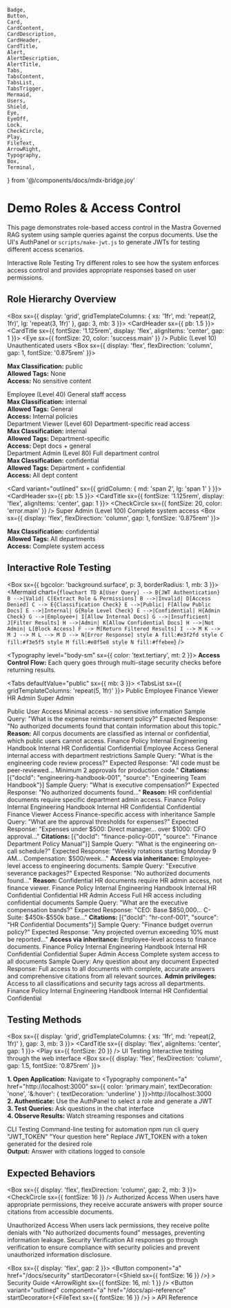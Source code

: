     Badge,
    Button,
    Card,
    CardContent,
    CardDescription,
    CardHeader,
    CardTitle,
    Alert,
    AlertDescription,
    AlertTitle,
    Tabs,
    TabsContent,
    TabsList,
    TabsTrigger,
    Mermaid,
    Users,
    Shield,
    Eye,
    EyeOff,
    Lock,
    CheckCircle,
    Play,
    FileText,
    ArrowRight,
    Typography,
    Box,
    Terminal,
} from '@/components/docs/mdx-bridge.joy'

# Demo Roles & Access Control

This page demonstrates role-based access control in the Mastra Governed RAG system using sample queries against the corpus documents. Use the UI's AuthPanel or `scripts/make-jwt.js` to generate JWTs for testing different access scenarios.

<Alert className="mb-6">
    <Users className="h-4 w-4" />
    <AlertTitle>Interactive Role Testing</AlertTitle>
    <AlertDescription>
        Try different roles to see how the system enforces access control and
        provides appropriate responses based on user permissions.
    </AlertDescription>
</Alert>

<!-- toc -->

## Role Hierarchy Overview

<Box sx={{ display: 'grid', gridTemplateColumns: { xs: '1fr', md: 'repeat(2, 1fr)', lg: 'repeat(3, 1fr)' }, gap: 3, mb: 3 }}>
  <Card variant="outlined">
    <CardHeader sx={{ pb: 1.5 }}>
      <CardTitle sx={{ fontSize: '1.125rem', display: 'flex', alignItems: 'center', gap: 1 }}>
        <Eye sx={{ fontSize: 20, color: 'success.main' }} />
        Public (Level 10)
      </CardTitle>
      <CardDescription>Unauthenticated users</CardDescription>
    </CardHeader>
    <CardContent>
      <Box sx={{ display: 'flex', flexDirection: 'column', gap: 1, fontSize: '0.875rem' }}>
        <div><strong>Max Classification:</strong> public</div>
        <div><strong>Allowed Tags:</strong> None</div>
        <div><strong>Access:</strong> No sensitive content</div>
      </Box>
    </CardContent>
  </Card>

<Card variant="outlined">
    <CardHeader sx={{ pb: 1.5 }}>
        <CardTitle
            sx={{
                fontSize: '1.125rem',
                display: 'flex',
                alignItems: 'center',
                gap: 1,
            }}
        >
            <Users sx={{ fontSize: 20, color: 'primary.main' }} />
            Employee (Level 40)
        </CardTitle>
        <CardDescription>General staff access</CardDescription>
    </CardHeader>
    <CardContent>
        <Box
            sx={{
                display: 'flex',
                flexDirection: 'column',
                gap: 1,
                fontSize: '0.875rem',
            }}
        >
            <div>
                <strong>Max Classification:</strong> internal
            </div>
            <div>
                <strong>Allowed Tags:</strong> General
            </div>
            <div>
                <strong>Access:</strong> Internal policies
            </div>
        </Box>
    </CardContent>
</Card>

<Card variant="outlined">
    <CardHeader sx={{ pb: 1.5 }}>
        <CardTitle
            sx={{
                fontSize: '1.125rem',
                display: 'flex',
                alignItems: 'center',
                gap: 1,
            }}
        >
            <Shield sx={{ fontSize: 20, color: 'warning.main' }} />
            Department Viewer (Level 60)
        </CardTitle>
        <CardDescription>Department-specific read access</CardDescription>
    </CardHeader>
    <CardContent>
        <Box
            sx={{
                display: 'flex',
                flexDirection: 'column',
                gap: 1,
                fontSize: '0.875rem',
            }}
        >
            <div>
                <strong>Max Classification:</strong> internal
            </div>
            <div>
                <strong>Allowed Tags:</strong> Department-specific
            </div>
            <div>
                <strong>Access:</strong> Dept docs + general
            </div>
        </Box>
    </CardContent>
</Card>

<Card variant="outlined">
    <CardHeader sx={{ pb: 1.5 }}>
        <CardTitle
            sx={{
                fontSize: '1.125rem',
                display: 'flex',
                alignItems: 'center',
                gap: 1,
            }}
        >
            <Lock sx={{ fontSize: 20, color: 'secondary.main' }} />
            Department Admin (Level 80)
        </CardTitle>
        <CardDescription>Full department control</CardDescription>
    </CardHeader>
    <CardContent>
        <Box
            sx={{
                display: 'flex',
                flexDirection: 'column',
                gap: 1,
                fontSize: '0.875rem',
            }}
        >
            <div>
                <strong>Max Classification:</strong> confidential
            </div>
            <div>
                <strong>Allowed Tags:</strong> Department + confidential
            </div>
            <div>
                <strong>Access:</strong> All dept content
            </div>
        </Box>
    </CardContent>
</Card>

  <Card variant="outlined" sx={{ gridColumn: { md: 'span 2', lg: 'span 1' } }}>
    <CardHeader sx={{ pb: 1.5 }}>
      <CardTitle sx={{ fontSize: '1.125rem', display: 'flex', alignItems: 'center', gap: 1 }}>
        <CheckCircle sx={{ fontSize: 20, color: 'error.main' }} />
        Super Admin (Level 100)
      </CardTitle>
      <CardDescription>Complete system access</CardDescription>
    </CardHeader>
    <CardContent>
      <Box sx={{ display: 'flex', flexDirection: 'column', gap: 1, fontSize: '0.875rem' }}>
        <div><strong>Max Classification:</strong> confidential</div>
        <div><strong>Allowed Tags:</strong> All departments</div>
        <div><strong>Access:</strong> Complete system access</div>
      </Box>
    </CardContent>
  </Card>
</Box>

## Interactive Role Testing

<Box sx={{ bgcolor: 'background.surface', p: 3, borderRadius: 1, mb: 3 }}>
  <Mermaid
    chart={`flowchart TD
A[User Query] --> B{JWT Authentication}
B -->|Valid| C[Extract Role & Permissions]
B -->|Invalid| D[Access Denied]
C --> E{Classification Check}
E -->|Public| F[Allow Public Docs]
E -->|Internal| G{Role Level Check}
E -->|Confidential| H{Admin Check}
G -->|Employee+| I[Allow Internal Docs]
G -->|Insufficient| J[Filter Results]
H -->|Admin| K[Allow Confidential Docs]
H -->|Not Admin| L[Block Access]
F --> M[Return Filtered Results]
I --> M
K --> M
J --> M
L --> M
D --> N[Error Response]
style A fill:#e3f2fd
style C fill:#f3e5f5
style M fill:#e8f5e8
style N fill:#ffebee`}
/>

  <Typography level="body-sm" sx={{ color: 'text.tertiary', mt: 2 }}>
    <strong>Access Control Flow:</strong> Each query goes through multi-stage security checks before returning results.
  </Typography>
</Box>

<Tabs defaultValue="public" sx={{ mb: 3 }}>
  <TabsList sx={{ gridTemplateColumns: 'repeat(5, 1fr)' }}>
    <TabsTrigger value="public">Public</TabsTrigger>
    <TabsTrigger value="employee">Employee</TabsTrigger>
    <TabsTrigger value="finance">Finance Viewer</TabsTrigger>
    <TabsTrigger value="hr">HR Admin</TabsTrigger>
    <TabsTrigger value="admin">Super Admin</TabsTrigger>
  </TabsList>

  <TabsContent value="public">
    <Card variant="outlined">
      <CardHeader>
        <CardTitle sx={{ fontSize: '1.125rem' }}>Public User Access</CardTitle>
        <CardDescription>Minimal access - no sensitive information</CardDescription>
      </CardHeader>
      <CardContent>
        <Box sx={{ display: 'flex', flexDirection: 'column', gap: 3 }}>
          <Box sx={{ bgcolor: 'background.surface', p: 3, borderRadius: 1 }}>
            <Typography sx={{ fontWeight: 'bold', mb: 1 }}>Sample Query: "What is the expense reimbursement policy?"</Typography>
            <Box sx={{ display: 'flex', alignItems: 'center', gap: 1, mb: 1, color: 'error.main' }}>
              <EyeOff sx={{ fontSize: 16 }} />
              <Typography level="body-sm" sx={{ fontWeight: 'bold' }}>Expected Response:</Typography>
            </Box>
            <Box sx={{ bgcolor: 'error.softBg', p: 2, borderRadius: 1, fontSize: '0.875rem' }}>
              "No authorized documents found that contain information about this topic."
            </Box>
            <Typography level="body-sm" sx={{ color: 'text.tertiary', mt: 1 }}>
              <strong>Reason:</strong> All corpus documents are classified as internal or confidential, which public users cannot access.
            </Typography>
          </Box>
          <Box sx={{ display: 'grid', gridTemplateColumns: { xs: 'repeat(1, 1fr)', md: 'repeat(3, 1fr)' }, gap: 2 }}>
            <Box sx={{ textAlign: 'center' }}>
              <Box sx={{
                bgcolor: 'error.softBg',
                color: 'error.main',
                borderRadius: '50%',
                width: 48,
                height: 48,
                display: 'flex',
                alignItems: 'center',
                justifyContent: 'center',
                mb: 1,
                mx: 'auto'
              }}>
                <EyeOff sx={{ fontSize: 24 }} />
              </Box>
              <Typography level="body-sm" sx={{ fontWeight: 'bold' }}>Finance Policy</Typography>
              <Badge variant="soft" color="secondary" sx={{ fontSize: '0.75rem' }}>Internal</Badge>
            </Box>
            <Box sx={{ textAlign: 'center' }}>
              <Box sx={{
                bgcolor: 'error.softBg',
                color: 'error.main',
                borderRadius: '50%',
                width: 48,
                height: 48,
                display: 'flex',
                alignItems: 'center',
                justifyContent: 'center',
                mb: 1,
                mx: 'auto'
              }}>
                <EyeOff sx={{ fontSize: 24 }} />
              </Box>
              <Typography level="body-sm" sx={{ fontWeight: 'bold' }}>Engineering Handbook</Typography>
              <Badge variant="soft" color="secondary" sx={{ fontSize: '0.75rem' }}>Internal</Badge>
            </Box>
            <Box sx={{ textAlign: 'center' }}>
              <Box sx={{
                bgcolor: 'error.softBg',
                color: 'error.main',
                borderRadius: '50%',
                width: 48,
                height: 48,
                display: 'flex',
                alignItems: 'center',
                justifyContent: 'center',
                mb: 1,
                mx: 'auto'
              }}>
                <EyeOff sx={{ fontSize: 24 }} />
              </Box>
              <Typography level="body-sm" sx={{ fontWeight: 'bold' }}>HR Confidential</Typography>
              <Badge variant="soft" color="danger" sx={{ fontSize: '0.75rem' }}>Confidential</Badge>
            </Box>
          </Box>
        </Box>
      </CardContent>
    </Card>

  </TabsContent>

  <TabsContent value="employee">
    <Card variant="outlined">
      <CardHeader>
        <CardTitle sx={{ fontSize: '1.125rem' }}>Employee Access</CardTitle>
        <CardDescription>General internal access with department restrictions</CardDescription>
      </CardHeader>
      <CardContent>
        <Box sx={{ display: 'flex', flexDirection: 'column', gap: 3 }}>
          <Box sx={{ bgcolor: 'background.surface', p: 3, borderRadius: 1 }}>
            <Typography sx={{ fontWeight: 'bold', mb: 1 }}>Sample Query: "What is the engineering code review process?"</Typography>
            <Box sx={{ display: 'flex', alignItems: 'center', gap: 1, mb: 1, color: 'success.main' }}>
              <CheckCircle sx={{ fontSize: 16 }} />
              <Typography level="body-sm" sx={{ fontWeight: 'bold' }}>Expected Response:</Typography>
            </Box>
            <Box sx={{ bgcolor: 'success.softBg', p: 2, borderRadius: 1, fontSize: '0.875rem' }}>
              "All code must be peer-reviewed... Minimum 2 approvals for production code."
            </Box>
            <Typography level="body-sm" sx={{ color: 'text.tertiary', mt: 1 }}>
              <strong>Citations:</strong> <Typography component="code" sx={{ fontSize: '0.75rem' }}>[{"docId": "engineering-handbook-001", "source": "Engineering Team Handbook"}]</Typography>
            </Typography>
          </Box>
          <Box sx={{ bgcolor: 'background.surface', p: 3, borderRadius: 1 }}>
            <Typography sx={{ fontWeight: 'bold', mb: 1 }}>Sample Query: "What is executive compensation?"</Typography>
            <Box sx={{ display: 'flex', alignItems: 'center', gap: 1, mb: 1, color: 'error.main' }}>
              <EyeOff sx={{ fontSize: 16 }} />
              <Typography level="body-sm" sx={{ fontWeight: 'bold' }}>Expected Response:</Typography>
            </Box>
            <Box sx={{ bgcolor: 'error.softBg', p: 2, borderRadius: 1, fontSize: '0.875rem' }}>
              "No authorized documents found..."
            </Box>
            <Typography level="body-sm" sx={{ color: 'text.tertiary', mt: 1 }}>
              <strong>Reason:</strong> HR confidential documents require specific department admin access.
            </Typography>
          </Box>
          <Box sx={{ display: 'grid', gridTemplateColumns: { xs: 'repeat(1, 1fr)', md: 'repeat(3, 1fr)' }, gap: 2 }}>
            <Box sx={{ textAlign: 'center' }}>
              <Box sx={{
                bgcolor: 'warning.softBg',
                color: 'warning.main',
                borderRadius: '50%',
                width: 48,
                height: 48,
                display: 'flex',
                alignItems: 'center',
                justifyContent: 'center',
                mb: 1,
                mx: 'auto'
              }}>
                <Eye sx={{ fontSize: 24 }} />
              </Box>
              <Typography level="body-sm" sx={{ fontWeight: 'bold' }}>Finance Policy</Typography>
              <Badge variant="soft" color="secondary" sx={{ fontSize: '0.75rem' }}>Internal</Badge>
            </Box>
            <Box sx={{ textAlign: 'center' }}>
              <Box sx={{
                bgcolor: 'success.softBg',
                color: 'success.main',
                borderRadius: '50%',
                width: 48,
                height: 48,
                display: 'flex',
                alignItems: 'center',
                justifyContent: 'center',
                mb: 1,
                mx: 'auto'
              }}>
                <CheckCircle sx={{ fontSize: 24 }} />
              </Box>
              <Typography level="body-sm" sx={{ fontWeight: 'bold' }}>Engineering Handbook</Typography>
              <Badge variant="soft" color="secondary" sx={{ fontSize: '0.75rem' }}>Internal</Badge>
            </Box>
            <Box sx={{ textAlign: 'center' }}>
              <Box sx={{
                bgcolor: 'error.softBg',
                color: 'error.main',
                borderRadius: '50%',
                width: 48,
                height: 48,
                display: 'flex',
                alignItems: 'center',
                justifyContent: 'center',
                mb: 1,
                mx: 'auto'
              }}>
                <EyeOff sx={{ fontSize: 24 }} />
              </Box>
              <Typography level="body-sm" sx={{ fontWeight: 'bold' }}>HR Confidential</Typography>
              <Badge variant="soft" color="danger" sx={{ fontSize: '0.75rem' }}>Confidential</Badge>
            </Box>
          </Box>
        </Box>
      </CardContent>
    </Card>

  </TabsContent>

  <TabsContent value="finance">
    <Card variant="outlined">
      <CardHeader>
        <CardTitle sx={{ fontSize: '1.125rem' }}>Finance Viewer Access</CardTitle>
        <CardDescription>Finance-specific access with inheritance</CardDescription>
      </CardHeader>
      <CardContent>
        <Box sx={{ display: 'flex', flexDirection: 'column', gap: 3 }}>
          <Box sx={{ bgcolor: 'background.surface', p: 3, borderRadius: 1 }}>
            <Typography sx={{ fontWeight: 'bold', mb: 1 }}>Sample Query: "What are the approval thresholds for expenses?"</Typography>
            <Box sx={{ display: 'flex', alignItems: 'center', gap: 1, mb: 1, color: 'success.main' }}>
              <CheckCircle sx={{ fontSize: 16 }} />
              <Typography level="body-sm" sx={{ fontWeight: 'bold' }}>Expected Response:</Typography>
            </Box>
            <Box sx={{ bgcolor: 'success.softBg', p: 2, borderRadius: 1, fontSize: '0.875rem' }}>
              "Expenses under $500: Direct manager... over $1000: CFO approval..."
            </Box>
            <Typography level="body-sm" sx={{ color: 'text.tertiary', mt: 1 }}>
              <strong>Citations:</strong> <Typography component="code" sx={{ fontSize: '0.75rem' }}>[{"docId": "finance-policy-001", "source": "Finance Department Policy Manual"}]</Typography>
            </Typography>
          </Box>
          <Box sx={{ bgcolor: 'background.surface', p: 3, borderRadius: 1 }}>
            <Typography sx={{ fontWeight: 'bold', mb: 1 }}>Sample Query: "What is the engineering on-call schedule?"</Typography>
            <Box sx={{ display: 'flex', alignItems: 'center', gap: 1, mb: 1, color: 'success.main' }}>
              <CheckCircle sx={{ fontSize: 16 }} />
              <Typography level="body-sm" sx={{ fontWeight: 'bold' }}>Expected Response:</Typography>
            </Box>
            <Box sx={{ bgcolor: 'success.softBg', p: 2, borderRadius: 1, fontSize: '0.875rem' }}>
              "Weekly rotations starting Monday 9 AM... Compensation: $500/week..."
            </Box>
            <Typography level="body-sm" sx={{ color: 'text.tertiary', mt: 1 }}>
              <strong>Access via inheritance:</strong> Employee-level access to engineering documents.
            </Typography>
          </Box>
          <Box sx={{ bgcolor: 'background.surface', p: 3, borderRadius: 1 }}>
            <Typography sx={{ fontWeight: 'bold', mb: 1 }}>Sample Query: "Executive severance packages?"</Typography>
            <Box sx={{ display: 'flex', alignItems: 'center', gap: 1, mb: 1, color: 'error.main' }}>
              <EyeOff sx={{ fontSize: 16 }} />
              <Typography level="body-sm" sx={{ fontWeight: 'bold' }}>Expected Response:</Typography>
            </Box>
            <Box sx={{ bgcolor: 'error.softBg', p: 2, borderRadius: 1, fontSize: '0.875rem' }}>
              "No authorized documents found..."
            </Box>
            <Typography level="body-sm" sx={{ color: 'text.tertiary', mt: 1 }}>
              <strong>Reason:</strong> Confidential HR documents require HR admin access, not finance viewer.
            </Typography>
          </Box>
          <Box sx={{ display: 'grid', gridTemplateColumns: { xs: 'repeat(1, 1fr)', md: 'repeat(3, 1fr)' }, gap: 2 }}>
            <Box sx={{ textAlign: 'center' }}>
              <Box sx={{
                bgcolor: 'success.softBg',
                color: 'success.main',
                borderRadius: '50%',
                width: 48,
                height: 48,
                display: 'flex',
                alignItems: 'center',
                justifyContent: 'center',
                mb: 1,
                mx: 'auto'
              }}>
                <CheckCircle sx={{ fontSize: 24 }} />
              </Box>
              <Typography level="body-sm" sx={{ fontWeight: 'bold' }}>Finance Policy</Typography>
              <Badge variant="soft" color="secondary" sx={{ fontSize: '0.75rem' }}>Internal</Badge>
            </Box>
            <Box sx={{ textAlign: 'center' }}>
              <Box sx={{
                bgcolor: 'success.softBg',
                color: 'success.main',
                borderRadius: '50%',
                width: 48,
                height: 48,
                display: 'flex',
                alignItems: 'center',
                justifyContent: 'center',
                mb: 1,
                mx: 'auto'
              }}>
                <CheckCircle sx={{ fontSize: 24 }} />
              </Box>
              <Typography level="body-sm" sx={{ fontWeight: 'bold' }}>Engineering Handbook</Typography>
              <Badge variant="soft" color="secondary" sx={{ fontSize: '0.75rem' }}>Internal</Badge>
            </Box>
            <Box sx={{ textAlign: 'center' }}>
              <Box sx={{
                bgcolor: 'error.softBg',
                color: 'error.main',
                borderRadius: '50%',
                width: 48,
                height: 48,
                display: 'flex',
                alignItems: 'center',
                justifyContent: 'center',
                mb: 1,
                mx: 'auto'
              }}>
                <EyeOff sx={{ fontSize: 24 }} />
              </Box>
              <Typography level="body-sm" sx={{ fontWeight: 'bold' }}>HR Confidential</Typography>
              <Badge variant="soft" color="danger" sx={{ fontSize: '0.75rem' }}>Confidential</Badge>
            </Box>
          </Box>
        </Box>
      </CardContent>
    </Card>

  </TabsContent>

  <TabsContent value="hr">
    <Card variant="outlined">
      <CardHeader>
        <CardTitle sx={{ fontSize: '1.125rem' }}>HR Admin Access</CardTitle>
        <CardDescription>Full HR access including confidential documents</CardDescription>
      </CardHeader>
      <CardContent>
        <Box sx={{ display: 'flex', flexDirection: 'column', gap: 3 }}>
          <Box sx={{ bgcolor: 'background.surface', p: 3, borderRadius: 1 }}>
            <Typography sx={{ fontWeight: 'bold', mb: 1 }}>Sample Query: "What are the executive compensation bands?"</Typography>
            <Box sx={{ display: 'flex', alignItems: 'center', gap: 1, mb: 1, color: 'success.main' }}>
              <CheckCircle sx={{ fontSize: 16 }} />
              <Typography level="body-sm" sx={{ fontWeight: 'bold' }}>Expected Response:</Typography>
            </Box>
            <Box sx={{ bgcolor: 'success.softBg', p: 2, borderRadius: 1, fontSize: '0.875rem' }}>
              "CEO: Base $850,000... C-Suite: $450k-$550k base..."
            </Box>
            <Typography level="body-sm" sx={{ color: 'text.tertiary', mt: 1 }}>
              <strong>Citations:</strong> <Typography component="code" sx={{ fontSize: '0.75rem' }}>[{"docId": "hr-conf-001", "source": "HR Confidential Documents"}]</Typography>
            </Typography>
          </Box>
          <Box sx={{ bgcolor: 'background.surface', p: 3, borderRadius: 1 }}>
            <Typography sx={{ fontWeight: 'bold', mb: 1 }}>Sample Query: "Finance budget overrun policy?"</Typography>
            <Box sx={{ display: 'flex', alignItems: 'center', gap: 1, mb: 1, color: 'success.main' }}>
              <CheckCircle sx={{ fontSize: 16 }} />
              <Typography level="body-sm" sx={{ fontWeight: 'bold' }}>Expected Response:</Typography>
            </Box>
            <Box sx={{ bgcolor: 'success.softBg', p: 2, borderRadius: 1, fontSize: '0.875rem' }}>
              "Any projected overrun exceeding 10% must be reported..."
            </Box>
            <Typography level="body-sm" sx={{ color: 'text.tertiary', mt: 1 }}>
              <strong>Access via inheritance:</strong> Employee-level access to finance documents.
            </Typography>
          </Box>
          <Box sx={{ display: 'grid', gridTemplateColumns: { xs: 'repeat(1, 1fr)', md: 'repeat(3, 1fr)' }, gap: 2 }}>
            <Box sx={{ textAlign: 'center' }}>
              <Box sx={{
                bgcolor: 'success.softBg',
                color: 'success.main',
                borderRadius: '50%',
                width: 48,
                height: 48,
                display: 'flex',
                alignItems: 'center',
                justifyContent: 'center',
                mb: 1,
                mx: 'auto'
              }}>
                <CheckCircle sx={{ fontSize: 24 }} />
              </Box>
              <Typography level="body-sm" sx={{ fontWeight: 'bold' }}>Finance Policy</Typography>
              <Badge variant="soft" color="secondary" sx={{ fontSize: '0.75rem' }}>Internal</Badge>
            </Box>
            <Box sx={{ textAlign: 'center' }}>
              <Box sx={{
                bgcolor: 'success.softBg',
                color: 'success.main',
                borderRadius: '50%',
                width: 48,
                height: 48,
                display: 'flex',
                alignItems: 'center',
                justifyContent: 'center',
                mb: 1,
                mx: 'auto'
              }}>
                <CheckCircle sx={{ fontSize: 24 }} />
              </Box>
              <Typography level="body-sm" sx={{ fontWeight: 'bold' }}>Engineering Handbook</Typography>
              <Badge variant="soft" color="secondary" sx={{ fontSize: '0.75rem' }}>Internal</Badge>
            </Box>
            <Box sx={{ textAlign: 'center' }}>
              <Box sx={{
                bgcolor: 'success.softBg',
                color: 'success.main',
                borderRadius: '50%',
                width: 48,
                height: 48,
                display: 'flex',
                alignItems: 'center',
                justifyContent: 'center',
                mb: 1,
                mx: 'auto'
              }}>
                <CheckCircle sx={{ fontSize: 24 }} />
              </Box>
              <Typography level="body-sm" sx={{ fontWeight: 'bold' }}>HR Confidential</Typography>
              <Badge variant="soft" color="danger" sx={{ fontSize: '0.75rem' }}>Confidential</Badge>
            </Box>
          </Box>
        </Box>
      </CardContent>
    </Card>

  </TabsContent>

  <TabsContent value="admin">
    <Card variant="outlined">
      <CardHeader>
        <CardTitle sx={{ fontSize: '1.125rem' }}>Super Admin Access</CardTitle>
        <CardDescription>Complete system access to all documents</CardDescription>
      </CardHeader>
      <CardContent>
        <Box sx={{ display: 'flex', flexDirection: 'column', gap: 3 }}>
          <Box sx={{ bgcolor: 'background.surface', p: 3, borderRadius: 1 }}>
            <Typography sx={{ fontWeight: 'bold', mb: 1 }}>Sample Query: Any question about any document</Typography>
            <Box sx={{ display: 'flex', alignItems: 'center', gap: 1, mb: 1, color: 'success.main' }}>
              <CheckCircle sx={{ fontSize: 16 }} />
              <Typography level="body-sm" sx={{ fontWeight: 'bold' }}>Expected Response:</Typography>
            </Box>
            <Box sx={{ bgcolor: 'success.softBg', p: 2, borderRadius: 1, fontSize: '0.875rem' }}>
              Full access to all documents with complete, accurate answers and comprehensive citations from all relevant sources.
            </Box>
            <Typography level="body-sm" sx={{ color: 'text.tertiary', mt: 1 }}>
              <strong>Admin privileges:</strong> Access to all classifications and security tags across all departments.
            </Typography>
          </Box>
          <Box sx={{ display: 'grid', gridTemplateColumns: { xs: 'repeat(1, 1fr)', md: 'repeat(3, 1fr)' }, gap: 2 }}>
            <Box sx={{ textAlign: 'center' }}>
              <Box sx={{
                bgcolor: 'success.softBg',
                color: 'success.main',
                borderRadius: '50%',
                width: 48,
                height: 48,
                display: 'flex',
                alignItems: 'center',
                justifyContent: 'center',
                mb: 1,
                mx: 'auto'
              }}>
                <CheckCircle sx={{ fontSize: 24 }} />
              </Box>
              <Typography level="body-sm" sx={{ fontWeight: 'bold' }}>Finance Policy</Typography>
              <Badge variant="soft" color="secondary" sx={{ fontSize: '0.75rem' }}>Internal</Badge>
            </Box>
            <Box sx={{ textAlign: 'center' }}>
              <Box sx={{
                bgcolor: 'success.softBg',
                color: 'success.main',
                borderRadius: '50%',
                width: 48,
                height: 48,
                display: 'flex',
                alignItems: 'center',
                justifyContent: 'center',
                mb: 1,
                mx: 'auto'
              }}>
                <CheckCircle sx={{ fontSize: 24 }} />
              </Box>
              <Typography level="body-sm" sx={{ fontWeight: 'bold' }}>Engineering Handbook</Typography>
              <Badge variant="soft" color="secondary" sx={{ fontSize: '0.75rem' }}>Internal</Badge>
            </Box>
            <Box sx={{ textAlign: 'center' }}>
              <Box sx={{
                bgcolor: 'success.softBg',
                color: 'success.main',
                borderRadius: '50%',
                width: 48,
                height: 48,
                display: 'flex',
                alignItems: 'center',
                justifyContent: 'center',
                mb: 1,
                mx: 'auto'
              }}>
                <CheckCircle sx={{ fontSize: 24 }} />
              </Box>
              <Typography level="body-sm" sx={{ fontWeight: 'bold' }}>HR Confidential</Typography>
              <Badge variant="soft" color="danger" sx={{ fontSize: '0.75rem' }}>Confidential</Badge>
            </Box>
          </Box>
        </Box>
      </CardContent>
    </Card>

  </TabsContent>
</Tabs>

## Testing Methods

<Box sx={{ display: 'grid', gridTemplateColumns: { xs: '1fr', md: 'repeat(2, 1fr)' }, gap: 3, mb: 3 }}>
  <Card variant="outlined">
    <CardHeader>
      <CardTitle sx={{ display: 'flex', alignItems: 'center', gap: 1 }}>
        <Play sx={{ fontSize: 20 }} />
        UI Testing
      </CardTitle>
      <CardDescription>Interactive testing through the web interface</CardDescription>
    </CardHeader>
    <CardContent>
      <Box sx={{ display: 'flex', flexDirection: 'column', gap: 1.5, fontSize: '0.875rem' }}>
        <div><strong>1. Open Application:</strong> Navigate to <Typography component="a" href="http://localhost:3000" sx={{ color: 'primary.main', textDecoration: 'none', '&:hover': { textDecoration: 'underline' } }}>http://localhost:3000</Typography></div>
        <div><strong>2. Authenticate:</strong> Use the AuthPanel to select a role and generate a JWT</div>
        <div><strong>3. Test Queries:</strong> Ask questions in the chat interface</div>
        <div><strong>4. Observe Results:</strong> Watch streaming responses and citations</div>
      </Box>
    </CardContent>
  </Card>

  <Card variant="outlined">
    <CardHeader>
      <CardTitle sx={{ display: 'flex', alignItems: 'center', gap: 1 }}>
        <Terminal sx={{ fontSize: 20 }} />
        CLI Testing
      </CardTitle>
      <CardDescription>Command-line testing for automation</CardDescription>
    </CardHeader>
    <CardContent>
      <Box sx={{ bgcolor: 'background.surface', p: 2, borderRadius: 1, fontSize: '0.875rem', fontFamily: 'monospace', mb: 1 }}>
        npm run cli query "JWT_TOKEN" "Your question here"
      </Box>
      <Typography level="body-sm" sx={{ color: 'text.tertiary', mb: 1 }}>
        Replace JWT_TOKEN with a token generated for the desired role
      </Typography>
      <div><strong>Output:</strong> Answer with citations logged to console</div>
    </CardContent>
  </Card>
</Box>

## Expected Behaviors

<Box sx={{ display: 'flex', flexDirection: 'column', gap: 2, mb: 3 }}>
  <Alert color="success">
    <CheckCircle sx={{ fontSize: 16 }} />
    <AlertTitle>Authorized Access</AlertTitle>
    <AlertDescription>
      When users have appropriate permissions, they receive accurate answers with proper source citations from accessible documents.
    </AlertDescription>
  </Alert>

<Alert color="danger">
    <EyeOff sx={{ fontSize: 16 }} />
    <AlertTitle>Unauthorized Access</AlertTitle>
    <AlertDescription>
        When users lack permissions, they receive polite denials with "No
        authorized documents found" messages, preventing information leakage.
    </AlertDescription>
</Alert>

  <Alert color="warning">
    <Shield sx={{ fontSize: 16 }} />
    <AlertTitle>Security Verification</AlertTitle>
    <AlertDescription>
      All responses go through verification to ensure compliance with security policies and prevent unauthorized information disclosure.
    </AlertDescription>
  </Alert>
</Box>

<Box sx={{ display: 'flex', gap: 2 }}>
    <Button
        component="a"
        href="/docs/security"
        startDecorator={<Shield sx={{ fontSize: 16 }} />}
    >
        Security Guide
        <ArrowRight sx={{ fontSize: 16, ml: 1 }} />
    </Button>
    <Button
        variant="outlined"
        component="a"
        href="/docs/api-reference"
        startDecorator={<FileText sx={{ fontSize: 16 }} />}
    >
        API Reference
    </Button>
</Box>
